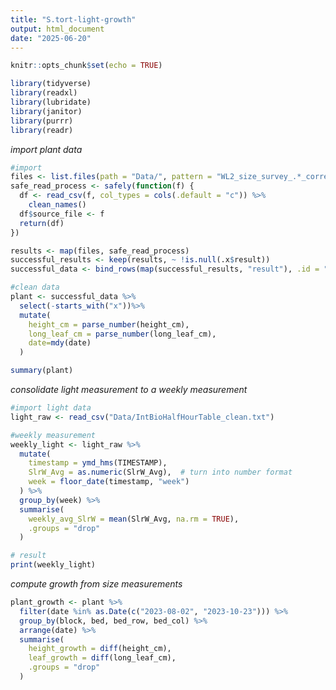 ```yaml
---
title: "S.tort-light-growth"
output: html_document
date: "2025-06-20"
---
```


```r
knitr::opts_chunk$set(echo = TRUE)
```

```r
library(tidyverse)
library(readxl)
library(lubridate)
library(janitor)
library(purrr)
library(readr)
```
*import plant data*
```r
#import
files <- list.files(path = "Data/", pattern = "WL2_size_survey_.*_corrected\\.csv", full.names = TRUE)
safe_read_process <- safely(function(f) {
  df <- read_csv(f, col_types = cols(.default = "c")) %>%
    clean_names()
  df$source_file <- f
  return(df)
})

results <- map(files, safe_read_process)
successful_results <- keep(results, ~ !is.null(.x$result))
successful_data <- bind_rows(map(successful_results, "result"), .id = "source_index")

#clean data
plant <- successful_data %>%
  select(-starts_with("x"))%>%
  mutate(
    height_cm = parse_number(height_cm),
    long_leaf_cm = parse_number(long_leaf_cm),
    date=mdy(date)
  )
```

```r
summary(plant)
```

*consolidate light measurement to a weekly measurement*
```r
#import light data
light_raw <- read_csv("Data/IntBioHalfHourTable_clean.txt")

#weekly measurement
weekly_light <- light_raw %>%
  mutate(
    timestamp = ymd_hms(TIMESTAMP),
    SlrW_Avg = as.numeric(SlrW_Avg),  # turn into number format
    week = floor_date(timestamp, "week")
  ) %>%
  group_by(week) %>%
  summarise(
    weekly_avg_SlrW = mean(SlrW_Avg, na.rm = TRUE),
    .groups = "drop"
  )

# result
print(weekly_light)
```

*compute growth from size measurements*
```r
plant_growth <- plant %>%
  filter(date %in% as.Date(c("2023-08-02", "2023-10-23"))) %>%
  group_by(block, bed, bed_row, bed_col) %>%
  arrange(date) %>%
  summarise(
    height_growth = diff(height_cm),
    leaf_growth = diff(long_leaf_cm),
    .groups = "drop"
  )
```









